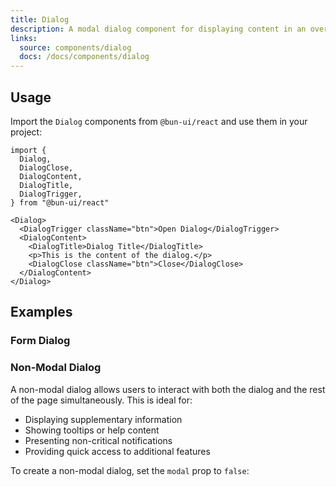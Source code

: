 ```yaml
---
title: Dialog
description: A modal dialog component for displaying content in an overlay.
links:
  source: components/dialog
  docs: /docs/components/dialog
---
```


<ComponentPreview name="dialog-basic" />

## Usage

Import the `Dialog` components from `@bun-ui/react` and use them in your
project:

```tsx
import {
  Dialog,
  DialogClose,
  DialogContent,
  DialogTitle,
  DialogTrigger,
} from "@bun-ui/react"
```

```tsx
<Dialog>
  <DialogTrigger className="btn">Open Dialog</DialogTrigger>
  <DialogContent>
    <DialogTitle>Dialog Title</DialogTitle>
    <p>This is the content of the dialog.</p>
    <DialogClose className="btn">Close</DialogClose>
  </DialogContent>
</Dialog>
```

## Examples

### Form Dialog

<ComponentPreview name="dialog-form" />

### Non-Modal Dialog

A non-modal dialog allows users to interact with both the dialog and the rest of the page simultaneously. This is ideal for:
- Displaying supplementary information
- Showing tooltips or help content
- Presenting non-critical notifications
- Providing quick access to additional features

To create a non-modal dialog, set the `modal` prop to `false`:

<ComponentPreview name="dialog-non-modal" />
